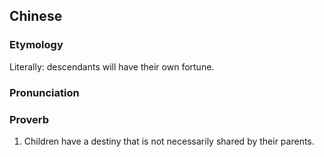 {{also|儿孙自有儿孙福}}
==Chinese==
{{zh-forms|s=儿孙自有儿孙福|type=21121}}

===Etymology===
Literally: descendants will have their own fortune.

===Pronunciation===
{{zh-pron
|m=érsūn zì yǒu érsūn fú
|cat=n
}}

===Proverb===
{{zh-proverb}}

# Children have a destiny that is not necessarily shared by their parents.